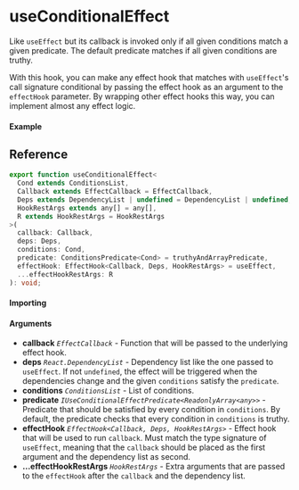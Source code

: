 
<Meta title="Lifecycle/useConditionalEffect" component={Example} />

# useConditionalEffect

Like `useEffect` but its callback is invoked only if all given conditions match a given predicate.
The default predicate matches if all given conditions are truthy.

With this hook, you can make any effect hook that matches with `useEffect`'s call signature
conditional by passing the effect hook as an argument to the `effectHook` parameter. By wrapping
other effect hooks this way, you can implement almost any effect logic.

#### Example

<Canvas>
  <Story story={Example} inline />
</Canvas>

## Reference

```ts
export function useConditionalEffect<
  Cond extends ConditionsList,
  Callback extends EffectCallback = EffectCallback,
  Deps extends DependencyList | undefined = DependencyList | undefined,
  HookRestArgs extends any[] = any[],
  R extends HookRestArgs = HookRestArgs
>(
  callback: Callback,
  deps: Deps,
  conditions: Cond,
  predicate: ConditionsPredicate<Cond> = truthyAndArrayPredicate,
  effectHook: EffectHook<Callback, Deps, HookRestArgs> = useEffect,
  ...effectHookRestArgs: R
): void;
```

#### Importing

<ImportPath />

#### Arguments

- **callback** _`EffectCallback`_ - Function that will be passed to the underlying effect hook.
- **deps** _`React.DependencyList`_ - Dependency list like the one passed to `useEffect`. If not
  `undefined`, the effect will be triggered when the dependencies change and the given `conditions`
  satisfy the `predicate`.
- **conditions** _`ConditionsList`_ - List of conditions.
- **predicate** _`IUseConditionalEffectPredicate<ReadonlyArray<any>>`_ - Predicate that should be
  satisfied by every condition in `conditions`. By default, the predicate checks that every condition
  in `conditions` is truthy.
- **effectHook** _`EffectHook<Callback, Deps, HookRestArgs>`_ - Effect hook that will be used to run
  `callback`. Must match the type signature of `useEffect`, meaning that the `callback` should be
  placed as the first argument and the dependency list as second.
- **...effectHookRestArgs** _`HookRestArgs`_ - Extra arguments that are passed to the `effectHook`
  after the `callback` and the dependency list.
